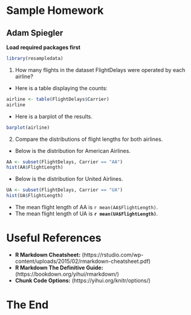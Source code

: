 # Sample Homework
## Adam Spiegler

**Load required packages first**
```r
library(resampledata)
```

1. How many flights in the dataset FlightDelays were operated by each airline?
+ Here is a table displaying the counts:
```r
airline <- table(FlightDelays$Carrier)
airline
```
+ Here is a barplot of the results.
```r
barplot(airline)
```

2. Compare the distributions of flight lengths for both airlines.
+ Below is the distribution for American Airlines.
```r
AA <- subset(FlightDelays, Carrier == "AA")
hist(AA$FlightLength)
```

+ Below is the distribution for United Airlines.
```r
UA <- subset(FlightDelays, Carrier == "UA")
hist(UA$FlightLength)
```

+ The mean flight length of AA is `r mean(AA$FlightLength)`.
+ The mean flight length of UA is **`r mean(UA$FlightLength)`**.

# Useful References
* **R Markdown Cheatsheet:** (https://rstudio.com/wp-content/uploads/2015/02/rmarkdown-cheatsheet.pdf)
* **R Markdown The Definitive Guide:** (https://bookdown.org/yihui/rmarkdown/)
* **Chunk Code Options:** (https://yihui.org/knitr/options/)

# The End